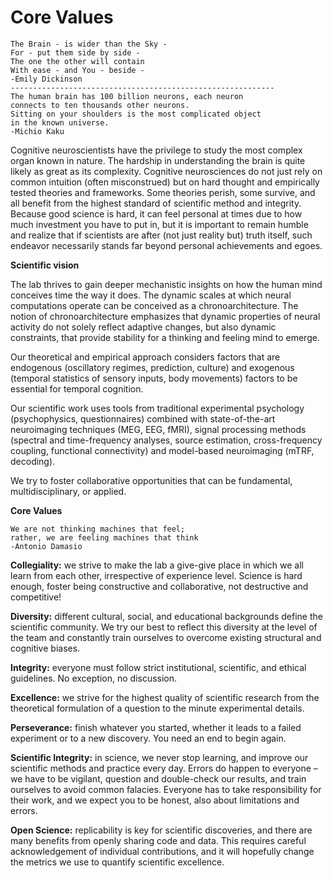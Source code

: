 # Core Values

    The Brain - is wider than the Sky -
    For - put them side by side -
    The one the other will contain
    With ease - and You - beside -
    -Emily Dickinson 
    -----------------------------------------------------------  
    The human brain has 100 billion neurons, each neuron 
    connects to ten thousands other neurons. 
    Sitting on your shoulders is the most complicated object 
    in the known universe.
    -Michio Kaku

Cognitive neuroscientists have the privilege to study the most complex organ known in nature. The hardship in understanding the brain is quite likely as great as its complexity. Cognitive neurosciences do not just rely on common intuition (often misconstrued) but on hard thought and empirically tested theories and frameworks. Some theories perish, some survive, and all benefit from the highest standard of scientific method and integrity. Because good science is hard, it can feel personal at times due to how much investment you have to put in, but it is important to remain humble and realize that if scientists are after (not just reality but) truth itself, such endeavor necessarily stands far beyond personal achievements and egoes.

**Scientific vision**

The lab thrives to gain deeper mechanistic insights on how the human mind conceives time the way it does. The dynamic scales at which neural computations operate can be conceived as a chronoarchitecture. The notion of chronoarchitecture emphasizes that dynamic properties of neural activity do not solely reflect adaptive changes, but also dynamic constraints, that provide stability for a thinking and feeling mind to emerge.

Our theoretical and empirical approach considers factors that are endogenous (oscillatory regimes, prediction, culture) and exogenous (temporal statistics of sensory inputs, body movements) factors to be essential for temporal cognition. 

Our scientific work uses tools from traditional experimental psychology (psychophysics, questionnaires) combined with state-of-the-art neuroimaging techniques (MEG, EEG, fMRI), signal processing methods (spectral and time-frequency analyses, source estimation, cross-frequency coupling, functional connectivity) and model-based neuroimaging (mTRF, decoding). 

We try to foster collaborative opportunities that can be fundamental, multidisciplinary, or applied.


**Core Values**

    We are not thinking machines that feel; 
    rather, we are feeling machines that think
    -Antonio Damasio


**Collegiality:** we strive to make the lab a give-give place in which we all learn from each other, irrespective of experience level. Science is hard enough, foster being constructive and collaborative, not destructive and competitive!

**Diversity:** different cultural, social, and educational backgrounds define the scientific community. We try our best to reflect this diversity at the level of the team and constantly train ourselves to overcome existing structural and cognitive biases.  

**Integrity:** everyone must follow strict institutional, scientific, and ethical guidelines. No exception, no discussion. 

**Excellence:** we strive for the highest quality of scientific research from the theoretical formulation of a question to the minute experimental details.

**Perseverance:** finish whatever you started, whether it leads to a failed experiment or to a new discovery. You need an end to begin again.

**Scientific Integrity:** in science, we never stop learning, and improve our scientific methods and practice every day. Errors do happen to everyone -- we have to be vigilant, question and double-check our results, and train ourselves to avoid common falacies. 
Everyone has to take responsibility for their work, and we expect you to be honest, also about limitations and errors. 

**Open Science:** replicability is key for scientific discoveries, and there are many benefits from openly sharing code and data. This requires careful acknowledgement of individual contributions, and it  will hopefully change the metrics we use to quantify scientific excellence. 
